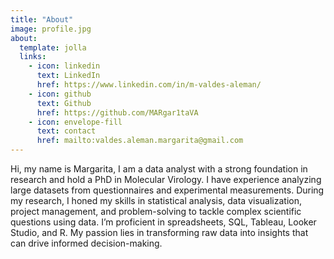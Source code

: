 ```yaml
---
title: "About"
image: profile.jpg
about:
  template: jolla
  links:
    - icon: linkedin
      text: LinkedIn
      href: https://www.linkedin.com/in/m-valdes-aleman/
    - icon: github
      text: Github
      href: https://github.com/MARgar1taVA
    - icon: envelope-fill
      text: contact
      href: mailto:valdes.aleman.margarita@gmail.com  
---
```


Hi, my name is Margarita, I am a data analyst with a strong foundation in research and hold a PhD in Molecular Virology. I have experience analyzing large datasets from questionnaires and experimental measurements. During my research, I honed my skills in statistical analysis, data visualization, project management, and problem-solving to tackle complex scientific questions using data. I'm proficient in spreadsheets, SQL, Tableau, Looker Studio, and R. My passion lies in transforming raw data into insights that can drive informed decision-making.
